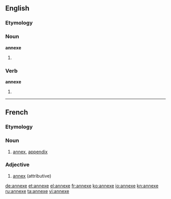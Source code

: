 {{also|annexé}}
==English==
===Etymology===
{{etyl|la}} {{term|annexus}}
===Noun===
'''annexe'''

# {{alternative spelling of|[[annex]]}}

===Verb===
'''annexe'''

# {{alternative spelling of|[[annex]]}}

----

==French==
===Etymology===
{{etyl|la|fr}} {{term|annexus}}

===Noun===
{{fr-noun|f}}

#[[annex]], [[appendix]]

===Adjective===
{{fr-adj-mf}}

#[[annex]] (attributive)

[[de:annexe]]
[[et:annexe]]
[[el:annexe]]
[[fr:annexe]]
[[ko:annexe]]
[[io:annexe]]
[[kn:annexe]]
[[ru:annexe]]
[[ta:annexe]]
[[vi:annexe]]